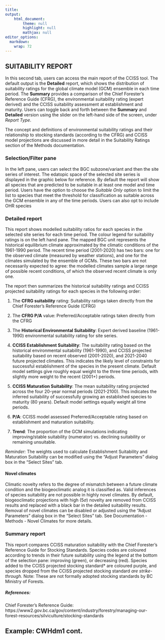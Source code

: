 ```yaml
---
title: 
output: 
    html_document:
        theme: null
        highlight: null
        mathjax: null
editor_options: 
  markdown: 
    wrap: 72
---
```


## SUITABILITY REPORT

In this second tab, users can access the main report of the CCISS tool. The default output is the **Detailed** report, which shows the 
distribution of suitability ratings for the global climate model (GCM) ensemble 
in each time period. The **Summary** provides a comparison of the Chief Forester's Reference Guide (CFRG), the 
environmental suitability rating (expert derived) and the CCISS suitability 
assessment at establishment and maturity.  Users can toggle back and forth between the **Summary** and **Detailed** version using the slider on the left-hand side of the screen, under *Report Type*. 

The concept and definitions of environmental suitability ratings and their 
relationship to stocking standards (according to the CFRG) and CCISS model 
projections are discussed in more detail in the Suitability Ratings section of 
the Methods documentation. 

### Selection/Filter pane

In the left pane, users can select the BGC subzone/variant and then the site series of
interest. The edatopic space of the selected site series is displayed in
the graphic below for reference. By default the report will show all
species that are predicted to be suitable in at least one model and time
period. Users have the option to choose the *Suitable Only* option to limit the list to species
that meet the threshold for classification as suitable across the GCM ensemble 
in any of the time periods. Users can also opt to include OHR species 

### Detailed report

This report shows modelled suitability ratios for each species in the
selected site series for each time period. The colour legend for
suitability ratings is on the left hand pane. The mapped BGC
unit represents the historical equilibrium climate approximated by the
climatic conditions of the 1961-1990 period. The recent time period
(2001-2020) has two bars: one for the observed climate (measured by
weather stations), and one for the climates simulated by the ensemble of
GCMs. These two bars are not necessarily expected to agree: the modelled climates 
sample a large range of possible recent conditions, of which the observed recent 
climate is only one.

The report then summarizes the historical suitability ratings and CCISS
projected suitability ratings for each species in the following order:

1.  The **CFRG suitability** rating: Suitability ratings taken directly
    from the Chief Forester's Reference Guide (CFRG)

2.  The **CFRG P/A** value: Preferred/Acceptable ratings taken directly
    from the CFRG

3.  The **Historical Environmental Suitability**: Expert derived baseline (1961-1990)
    environmental suitability rating for site series.

4.  **CCISS Establishment Suitability**: The suitability rating based on
    the historical environmental suitability (1961-1990), and CCISS projected 
    suitability based on recent observed (2001-2020), and 2021-2040 future 
    projected climates. This indicates the likely level of constraints for 
    successful establishment of the species in the present climate. Default model 
    settings give roughly equal weight to the three time periods, with slightly 
    more weight to the recent (2001+) periods.

5.  **CCISS Maturation Suitability**: The mean suitability rating projected across
    the four 20-year normal periods (2021-2100). This indicates the inferred
    suitability of successfully growing an established species to maturity (80
    years). Default model settings equally weight all time periods. 

6.  **P/A**: CCISS model assessed Preferred/Acceptable rating based on establishment
    and maturation suitability.

7.  **Trend**: The proportion of the GCM simulations indicating
    improving/stable suitability (numerator) vs. declining suitability
    or remaining unsuitable.

*Reminder:* The weights used to calculate Establishment Suitability and Maturation
Suitability can be modified using the "Adjust Parameters" dialog box in
the "Select Sites" tab.

#### Novel climates

Climatic novelty refers to the degree of mismatch between a future climate condition and the biogeoclimatic analog it is classified as. Valid inferences of species suitability are not possible in highly novel climates. By default, biogeoclimatic projections with high (5$\sigma$) novelty are removed from CCISS results and replaced with a black bar in the detailed suitability results. Removal of novel climates can be disabled or adjusted using the "Adjust Parameters" dialog box in
the "Select Sites" tab. See Documentation - Methods - Novel Climates for more details.  

### Summary report

This report compares CCISS maturation suitability with the Chief
Forester's Reference Guide for Stocking Standards. Species codes are
coloured according to trends in their future suitability using the
legend at the bottom of the selection pane: improving (green), or
decreasing (red). Species added to the CCISS projected stocking standard* are
coloured purple, and species dropped from the CCISS projected stocking standard*
are strike-through.
*Note: These are not formally adopted stocking standards by BC Ministry of Forests. 

##### References: 
Chief Forester's Reference Guide: https://www2.gov.bc.ca/gov/content/industry/forestry/managing-our-forest-resources/silviculture/stocking-standards

## Example: CWHdm1 cont. 
